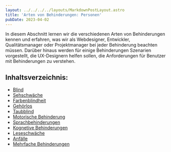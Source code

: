 ```yaml
---
layout: ../../../../layouts/MarkdownPostLayout.astro
title: 'Arten von Behinderungen: Personen'
pubDate: 2023-04-02
---
```


In diesem Abschnitt lernen wir die verschiedenen Arten von Behinderungen kennen und erfahren, was wir als Webdesigner, Entwickler,
Qualitätsmanager oder Projektmanager bei jeder Behinderung beachten müssen. Darüber hinaus werden für einige Behinderungen Szenarien
vorgestellt, die UX-Designern helfen sollen, die Anforderungen für Benutzer mit Behinderungen zu verstehen.

## Inhaltsverzeichnis:

- [Blind](/tutorials/grundlagen/personen/2-blind)
- [Sehschwäche](/tutorials/grundlagen/personen/3-sehschwaeche)
- [Farbenblindheit](/tutorials/grundlagen/personen/4-farbenblindheit)
- [Gehörlos](/tutorials/grundlagen/personen/5-gehoerlos)
- [Taubblind](/tutorials/grundlagen/personen/6-taubblind)
- [Motorische Behinderung](/tutorials/grundlagen/personen/7-motorische-behinderung)
- [Sprachbehinderungen](/tutorials/grundlagen/personen/8-sprachbehinderungen)
- [Kognetive Behinderungen](/tutorials/grundlagen/personen/9-kognitive-behinderungen)
- [Leseschwäche](/tutorials/grundlagen/personen/10-leseschwaeche)
- [Anfälle](/tutorials/grundlagen/personen/11-anfaelle)
- [Mehrfache Behinderungen](/tutorials/grundlagen/personen/12-mehrfache-behinderungen)
